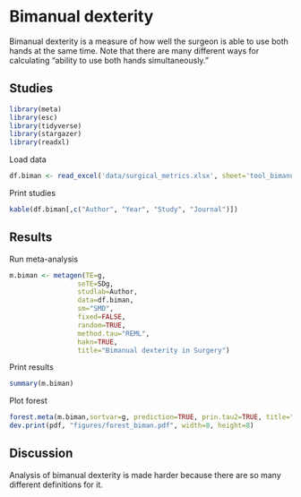 # **Bimanual dexterity**

Bimanual dexterity is a measure of how well the surgeon is able to use both hands at the same time. Note that there are many different ways for calculating "ability to use both hands simultaneously."

## Studies

```r
library(meta)
library(esc)
library(tidyverse)
library(stargazer)
library(readxl)
```
Load data
```r
df.biman <- read_excel('data/surgical_metrics.xlsx', sheet='tool_bimanual')
```
Print studies
```r
kable(df.biman[,c("Author", "Year", "Study", "Journal")])
```
## Results
Run meta-analysis
```r
m.biman <- metagen(TE=g,
                 seTE=SDg,
                 studlab=Author,
                 data=df.biman,
                 sm="SMD",
                 fixed=FALSE,
                 random=TRUE,
                 method.tau="REML",
                 hakn=TRUE,
                 title="Bimanual dexterity in Surgery")
```
Print results
```r
summary(m.biman)
```
Plot forest
```r
forest.meta(m.biman,sortvar=g, prediction=TRUE, prin.tau2=TRUE, title="Bimanual dexterity in Surgery")
dev.print(pdf, "figures/forest_biman.pdf", width=8, height=8)
```

## Discussion
Analysis of bimanual dexterity is made harder because there are so many different definitions for it. 